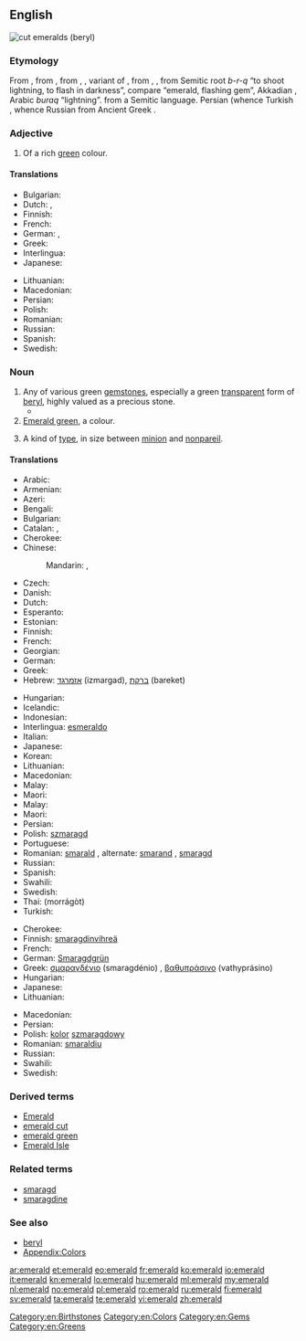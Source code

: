 {{also|Emerald}}
==English==
[[Image:Beryl_emeralds_cut_XH.jpg|thumb|right|cut emeralds (beryl)]]
{{wikipedia}}

===Etymology===
From {{etyl|enm|en}} {{term|emeraude|lang=enm}}, from {{etyl|fro|en}} {{term|esmeraude|lang=fro}}, from {{etyl|VL.|en}} {{term/t|la|*esmaralda}}, {{term/t|la|*esmaraldus}}, variant of {{etyl|la|en}} {{term|smaragdus|lang=la}}, from {{etyl|grc|en}} {{term|σμάραγδος|lang=grc}}, {{term|μάραγδος|lang=grc|tr=maragdos}}, from Semitic root ''b-r-q'' “to shoot lightning, to flash in darkness”, compare {{etyl|he|-}} {{term|בָּרֶקֶת|tr=bareket|lang=he}} “emerald, flashing gem”, Akkadian {{term|tr=barruktu|lang=akk}}, Arabic ''buraq'' “lightning”. {{rfscript|und|sc=Arab}} {{etyl|sa|-}} {{term|मरकत|tr=marakata|lang=sa}} from a Semitic language. Persian {{term|زمرد|lang=fa|tr=zomorrod}} (whence Turkish {{term|zümrüt|lang=tr}}, whence Russian {{term|изумруд|lang=ru|tr=izumrud}} from Ancient Greek {{term|σμάραγδος|lang=grc|tr=smaragdos}}.

===Adjective===
{{en-adj}}

# Of a rich [[green]] colour.

====Translations====
{{trans-top|rich green colour}}
* Bulgarian: {{t-|bg|изумруден|sc=Cyrl}}
* Dutch: {{t+|nl|smaragdgroen}}, {{t+|nl|smaragdgroene}}
* Finnish: {{t-|fi|smaragdinvihreä}}
* French: {{t+|fr|émeraude}}
* German: {{t+|de|smaragdgrün}}, {{t-|de|smaragdfarben}}
* Greek: {{t-|el|σμαράγδένιος|tr=smaragdénios}}
* Interlingua: {{t-|ia|esmeraldin}}
* Japanese: {{t-|ja|エメラルド|tr=emerarudo|sc=Jpan}}
{{trans-mid}}
* Lithuanian: {{t-|lt|smarãgdinis}}
* Macedonian: {{t-|mk|смарагден|m|tr=smáragden}}
* Persian: {{t+|fa|زمردی|tr=zomorrodi|sc=fa-Arab}}
* Polish: {{t-|pl|szmaragdowy|m}}
* Romanian: {{t-|ro|smaraldiu}}
* Russian: {{t+|ru|изумрудный|tr=izumrúdnyj}}
* Spanish: {{t+|es|esmeralda}}
* Swedish: {{t+|sv|smaragdgrön}}
{{trans-bottom}}

===Noun===
{{en-noun}}

# Any of various green [[gemstone]]s, especially a green [[transparent]] form of [[beryl]], highly valued as a precious stone.
#*{{quote-magazine|date=2012-03
|author=Lee A. Groat
|title=Gemstones
|volume=100|issue=2|page=128
|magazine={{w|American Scientist}}
|url=http://www.americanscientist.org/issues/feature/2012/2/gemstones
|passage=Although there are dozens of different types of gems, among the best known and most important are diamond, ruby and sapphire, '''emerald''' and other gem forms of the mineral beryl, chrysoberyl, tanzanite, tsavorite, topaz and jade.}}
# [[emerald green|Emerald green]], a colour.
# {{context|dated|UK|printing|lang=en}} A kind of [[type]], in size between [[minion]] and [[nonpareil]].

====Translations====
{{trans-top|gemstone}}
* Arabic: {{t+|ar|زمرّد|tr=zumúrrud|m}}
* Armenian: {{t-|hy|զմրուխտ|tr=zmruxt}}
* Azeri: {{t+|az|zümrüd}}
* Bengali: {{t-|bn|পান্না|tr=panna|sc=Beng}}
* Bulgarian: {{t-|bg|изумруд|m|sc=Cyrl}}
* Catalan: {{t-|ca|maragda|f}}, {{t-|ca|esmaragda|f}}
* Cherokee: {{t-|chr|ᎡᎻᎳ|tr=emila|sc=Cher}}
* Chinese:
*: Mandarin: {{t-|cmn|綠寶石|sc=Hani}}, {{t-|cmn|绿宝石|tr=lǜ bǎoshí|sc=Hani}}
* Czech: {{t-|cs|smaragd|m}}
* Danish: {{t-|da|smaragd}}
* Dutch: {{t+|nl|smaragd|m}}
* Esperanto: {{t+|eo|smeraldo}}
* Estonian: {{t-|et|smaragd}}
* Finnish: {{t+|fi|smaragdi}}
* French: {{t+|fr|émeraude|f}}
* Georgian: {{t-|ka|ზურმუხტი|tr=zurmuxti|sc=Geor}}
* German: {{t+|de|Smaragd|m}}
* Greek: {{t+|el|σμαράγδι|n|tr=smarágdi}}
* Hebrew: [[אזמרגד]] (izmargad), [[ברקת]] (bareket)
{{trans-mid}}
* Hungarian: {{t+|hu|smaragd}}
* Icelandic: {{t-|is|smaragður|m}}
* Indonesian: {{t+|id|zamrud|}}
* Interlingua: [[esmeraldo]]
* Italian: {{t+|it|smeraldo}}
* Japanese: {{t-|ja|エメラルド|tr=emerarudo}}
* Korean: {{t-|ko|에메랄드}}
* Lithuanian: {{t-|lt|smarãgdas|m}}
* Macedonian: {{t-|mk|смарагд|m|tr=smarágd}}
* Malay: {{t-|ms|zamrud}}
* Maori: {{t-|mi|emerara}}
* Malay: {{t-|ms|zamrud}}
* Maori: {{t-|mi|emerara}}
* Persian: {{t+|fa|زمرد|tr=zomorrod}}
* Polish: [[szmaragd]] {{g|m}}
* Portuguese: {{t+|pt|esmeralda|f}}
* Romanian: [[smarald]] {{g|n}}, alternate: [[smarand]] {{g|n}}, [[smaragd]] {{g|n}}
* Russian: {{t+|ru|изумруд|m|tr=izumrúd}}
* Spanish: {{t+|es|esmeralda|f}}
* Swahili: {{t-|sw|zumaridi}}
* Swedish: {{t+|sv|smaragd|c}}
* Thai: {{Thai|[[มรกต]]}} (morrágòt)
* Turkish: {{t+|tr|zümrüt}}
{{trans-bottom}}

{{trans-top|colour}}
* Cherokee: {{t-|chr|ᎡᎻᎳ-ᎢᏤᏳᏍᏗ|tr=emila-itseyusdi|sc=Cher}}
* Finnish: [[smaragdinvihreä]]
* French: {{t+|fr|émeraude|f}}
* German: [[Smaragdgrün]] {{g|n}}
* Greek: [[σμαραγδένιο]] (smaragdénio) {{g|n}}, [[βαθυπράσινο]] (vathyprásino) {{g|n}}
* Hungarian: {{t+|hu|smaragdzöld}}
* Japanese: {{t-|ja|エメラルド色|tr=emerarudo-iro}}
* Lithuanian: {{t-|lt|smarãgdas|m}}
{{trans-mid}}
* Macedonian: {{t-|mk|смарагдна|tr=smáragdna}}
* Persian: {{t+|fa|زمرد|tr=zomorrod|sc=fa-Arab}}
* Polish: [[kolor]] [[szmaragdowy]] {{g|m}}
* Romanian: [[smaraldiu]] {{g|m}}
* Russian: {{t+|ru|изумрудный|m|tr=izumrúdnyj}}
* Swahili: {{t-|sw|rangi ya zumaridi}}
* Swedish: {{t+|sv|smaragdgrön}}
{{trans-bottom}}

===Derived terms===
* [[Emerald]]
* [[emerald cut]]
* [[emerald green]]
* [[Emerald Isle]]

===Related terms===
* [[smaragd]]
* [[smaragdine]]

===See also===
* [[beryl]]
* [[Appendix:Colors]]

[[Category:en:Birthstones]]
[[Category:en:Colors]]
[[Category:en:Gems]]
[[Category:en:Greens]]

[[ar:emerald]]
[[et:emerald]]
[[eo:emerald]]
[[fr:emerald]]
[[ko:emerald]]
[[io:emerald]]
[[it:emerald]]
[[kn:emerald]]
[[lo:emerald]]
[[hu:emerald]]
[[ml:emerald]]
[[my:emerald]]
[[nl:emerald]]
[[no:emerald]]
[[pl:emerald]]
[[ro:emerald]]
[[ru:emerald]]
[[fi:emerald]]
[[sv:emerald]]
[[ta:emerald]]
[[te:emerald]]
[[vi:emerald]]
[[zh:emerald]]